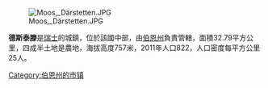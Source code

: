 [[Image:Moos,_Därstetten.JPG|right]]

'''德斯泰滕'''是[[瑞士|瑞士]]的城鎮，位於該國中部，由[[伯恩州|伯恩州]]負責管轄，面積32.79平方公里，四成半土地是農地，海拔高度757米，2011年人口822，人口密度每平方公里25人。

{{Switzerland-geo-stub}}
[[Category:伯恩州的市镇|Category:伯恩州的市镇]]